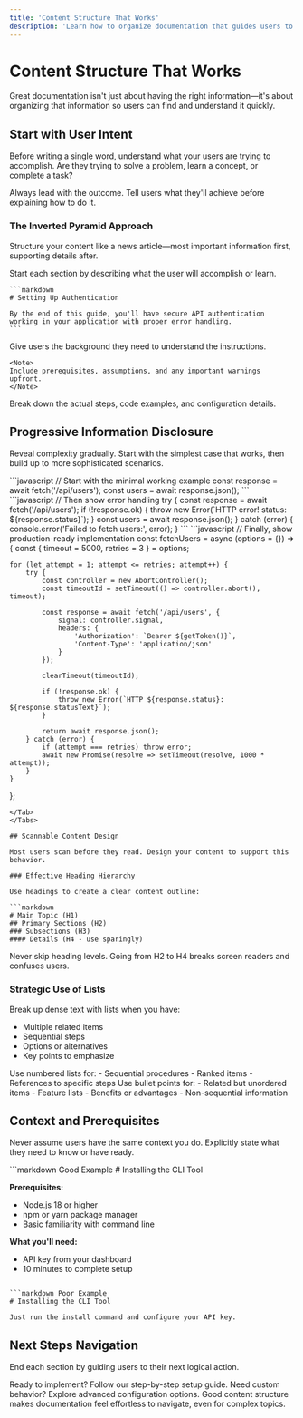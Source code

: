 ```yaml
---
title: 'Content Structure That Works'
description: 'Learn how to organize documentation that guides users to success with clear hierarchy and logical flow.'
---
```


# Content Structure That Works

Great documentation isn't just about having the right information—it's about organizing that information so users can find and understand it quickly.

## Start with User Intent

Before writing a single word, understand what your users are trying to accomplish. Are they trying to solve a problem, learn a concept, or complete a task?

<Tip>
Always lead with the outcome. Tell users what they'll achieve before explaining how to do it.
</Tip>

### The Inverted Pyramid Approach

Structure your content like a news article—most important information first, supporting details after.

<Steps>
<Step title="Lead with the outcome">
    Start each section by describing what the user will accomplish or learn.

    ```markdown
    # Setting Up Authentication

    By the end of this guide, you'll have secure API authentication
    working in your application with proper error handling.
    ```
</Step>

<Step title="Provide essential context">
    Give users the background they need to understand the instructions.

    <Note>
    Include prerequisites, assumptions, and any important warnings upfront.
    </Note>
</Step>

<Step title="Detail the implementation">
    Break down the actual steps, code examples, and configuration details.
</Step>
</Steps>

## Progressive Information Disclosure

Reveal complexity gradually. Start with the simplest case that works, then build up to more sophisticated scenarios.

<Tabs>
<Tab title="Basic Example">
```javascript
// Start with the minimal working example
const response = await fetch('/api/users');
const users = await response.json();
```
</Tab>

<Tab title="With Error Handling">
```javascript
// Then show error handling
try {
    const response = await fetch('/api/users');
    if (!response.ok) {
        throw new Error(`HTTP error! status: ${response.status}`);
    }
    const users = await response.json();
} catch (error) {
    console.error('Failed to fetch users:', error);
}
```
</Tab>

<Tab title="Production Ready">
```javascript
// Finally, show production-ready implementation
const fetchUsers = async (options = {}) => {
    const { timeout = 5000, retries = 3 } = options;

    for (let attempt = 1; attempt <= retries; attempt++) {
        try {
            const controller = new AbortController();
            const timeoutId = setTimeout(() => controller.abort(), timeout);

            const response = await fetch('/api/users', {
                signal: controller.signal,
                headers: {
                    'Authorization': `Bearer ${getToken()}`,
                    'Content-Type': 'application/json'
                }
            });

            clearTimeout(timeoutId);

            if (!response.ok) {
                throw new Error(`HTTP ${response.status}: ${response.statusText}`);
            }

            return await response.json();
        } catch (error) {
            if (attempt === retries) throw error;
            await new Promise(resolve => setTimeout(resolve, 1000 * attempt));
        }
    }
};
```
</Tab>
</Tabs>

## Scannable Content Design

Most users scan before they read. Design your content to support this behavior.

### Effective Heading Hierarchy

Use headings to create a clear content outline:

```markdown
# Main Topic (H1)
## Primary Sections (H2)
### Subsections (H3)
#### Details (H4 - use sparingly)
```

<Warning>
Never skip heading levels. Going from H2 to H4 breaks screen readers and confuses users.
</Warning>

### Strategic Use of Lists

Break up dense text with lists when you have:
- Multiple related items
- Sequential steps
- Options or alternatives
- Key points to emphasize

<AccordionGroup>
<Accordion title="When to use numbered lists">
Use numbered lists for:
- Sequential procedures
- Ranked items
- References to specific steps
</Accordion>

<Accordion title="When to use bullet points">
Use bullet points for:
- Related but unordered items
- Feature lists
- Benefits or advantages
- Non-sequential information
</Accordion>
</AccordionGroup>

## Context and Prerequisites

Never assume users have the same context you do. Explicitly state what they need to know or have ready.

<CodeGroup>
```markdown Good Example
# Installing the CLI Tool

**Prerequisites:**
- Node.js 18 or higher
- npm or yarn package manager
- Basic familiarity with command line

**What you'll need:**
- API key from your dashboard
- 10 minutes to complete setup
```

```markdown Poor Example
# Installing the CLI Tool

Just run the install command and configure your API key.
```
</CodeGroup>

## Next Steps Navigation

End each section by guiding users to their next logical action.

<CardGroup cols={2}>
<Card title="Quick Start Guide" icon="rocket" href="/quickstart">
Ready to implement? Follow our step-by-step setup guide.
</Card>

<Card title="Advanced Configuration" icon="cog" href="/config">
Need custom behavior? Explore advanced configuration options.
</Card>
</CardGroup>

<Info>
Good content structure makes documentation feel effortless to navigate, even for complex topics.
</Info>
